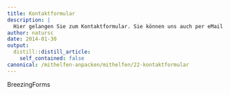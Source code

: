 ```yaml
---
title: Kontaktformular
description: |
  Hier gelangen Sie zum Kontaktformular. Sie können uns auch per eMail oder Post kontaktieren.
author: natursc
date: 2014-01-30
output:
  distill::distill_article:
    self_contained: false
canonical: /mithelfen-anpacken/mithelfen/22-kontaktformular
---
```



{ BreezingForms : 1}

<!--http://wieselundco.ch/mithelfen-anpacken/mithelfen/22-kontaktformular-->
